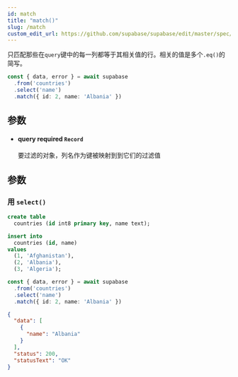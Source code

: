 ```yaml
---
id: match
title: "match()"
slug: /match
custom_edit_url: https://github.com/supabase/supabase/edit/master/spec/supabase_js_v2.yml
---
```


只匹配那些在`query`键中的每一列都等于其相关值的行。相关的值是多个`.eq()`的简写。

```ts
const { data, error } = await supabase
  .from('countries')
  .select('name')
  .match({ id: 2, name: 'Albania' })
```


## 参数


<ul className="method-list-group">
  
<li className="method-list-item">
  <h4 className="method-list-item-label">
    <span className="method-list-item-label-name">
      query
    </span>
    <span className="method-list-item-label-badge required">
      required
    </span>
    <span className="method-list-item-validation">
      <code>Record</code>
    </span>
  </h4>
  <div class="method-list-item-description">

要过滤的对象，列名作为键被映射到到它们的过滤值

  </div>
  
</li>

</ul>














## 参数

### 用 `select()`

<Tabs scrollable size="small" type="underlined" defaultActiveId="schema">
<TabPanel id="schema" label="Schema">

  ```sql
  create table
    countries (id int8 primary key, name text);

  insert into
    countries (id, name)
  values
    (1, 'Afghanistan'),
    (2, 'Albania'),
    (3, 'Algeria');
  ```

</TabPanel>
<TabPanel id="js" label="JavaScript">

  ```ts
  const { data, error } = await supabase
    .from('countries')
    .select('name')
    .match({ id: 2, name: 'Albania' })
  ```

</TabPanel>
<TabPanel id="result" label="Result">

  ```json
  {
    "data": [
      {
        "name": "Albania"
      }
    ],
    "status": 200,
    "statusText": "OK"
  }
  ```

</TabPanel>
</Tabs>
